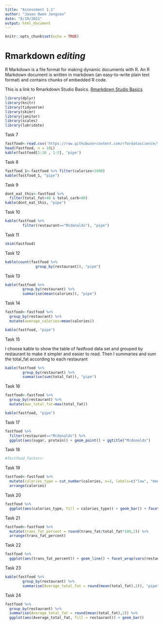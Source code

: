 ```yaml
---
title: "Assessment 1.1"
author: "Jason Owen Jongsoo"
date: "8/19/2021"
output: html_document
---
```


```r
knitr::opts_chunk$set(echo = TRUE)
```

# Rmarkdown ***editing***

R Markdown is a file format for making dynamic documents with R. 
An R Markdown document is written in markdown (an easy-to-write plain text format) and contains chunks of embedded R code.

This is a link to Rmarkdown Studio Basics.
[Rmarkdown Studio Basics](https://rmarkdown.rstudio.com/lesson-8.html)

```r
library(dplyr)
library(knitr)
library(tidyverse)
library(skimr)
library(janitor)
library(scales)
library(lubridate)
```

Task 7

```r

fastfood<-read.csv('https://raw.githubusercontent.com/rfordatascience/tidytuesday/master/data/2018/2018-09-04/fastfood_calories.csv')
head(fastfood, n = 10L)
kable(fastfood[1:10 , 1:5], "pipe")

```

Task 8

```r

fastfood_1<-fastfood %>% filter(calories>1000)
kable(fastfood_1, "pipe")

```

Task 9

```r

dont_eat_this<-fastfood %>% 
  filter(total_fat>40 & total_carb>80)
kable(dont_eat_this, "pipe")

```

Task 10

```r

kable(fastfood %>% 
        filter(restaurant=="Mcdonalds"), "pipe")

```

Task 11

```r

skim(fastfood)

```

Task 12

```r

kable(count(fastfood %>% 
              group_by(restaurant)), "pipe")

```

Task 13

```r

kable(fastfood %>% 
        group_by(restaurant) %>% 
        summarise(mean(calories)), "pipe")

```

Task 14

```r

fastfood<-fastfood %>% 
  group_by(restaurant) %>% 
  mutate(average_calories=mean(calories))

kable(fastfood, "pipe")

```

Task 15

I choose kable to show the table of fastfood data set and grouped by restaurant 
to make it simpler and easier to read. Then I summaries and sum the total_fat according
to each restaurant
```r

kable(fastfood %>% 
        group_by(restaurant) %>% 
        summarise(sum(total_fat)), "pipe")

```

Task 16

```r

fastfood<-fastfood %>% 
  group_by(restaurant) %>% 
  mutate(max_total_fat=max(total_fat))

kable(fastfood, "pipe")

```


Task 17

```r

fastfood %>% 
  filter(restaurant=="Mcdonalds") %>% 
  ggplot(aes(sugar, protein)) + geom_point() + ggtitle("Mcdonalds")

```

Task 18

```r

#fastfood_factor<-

```

Task 19

```r

fastfood<-fastfood %>%
  mutate(calories_type = cut_number(calories, n=3, labels=c("low", "med", "high"))) %>%
  arrange(calories)

```

Task 20

```r

fastfood %>%
  ggplot(aes(calories_type, fill = calories_type)) + geom_bar() + facet_wrap(vars(restaurant))

```

Task 21

```r

fastfood<-fastfood %>%
  mutate(trans_fat_percent = round(trans_fat/total_fat*100,2)) %>%
  arrange(trans_fat_percent)

```

Task 22

```r

fastfood %>%
  ggplot(aes(trans_fat_percent)) + geom_line() + facet_wrap(vars(restaurant))

```

Task 23

```r

kable(fastfood %>% 
        group_by(restaurant) %>% 
        summarise(Average_total_fat = round(mean(total_fat),2)), "pipe")

```

Task 24

```r

fastfood %>% 
  group_by(restaurant) %>% 
  summarise(Average_total_fat = round(mean(total_fat),2)) %>%
  ggplot(aes(Average_total_fat, fill = restaurant)) + geom_bar()


```